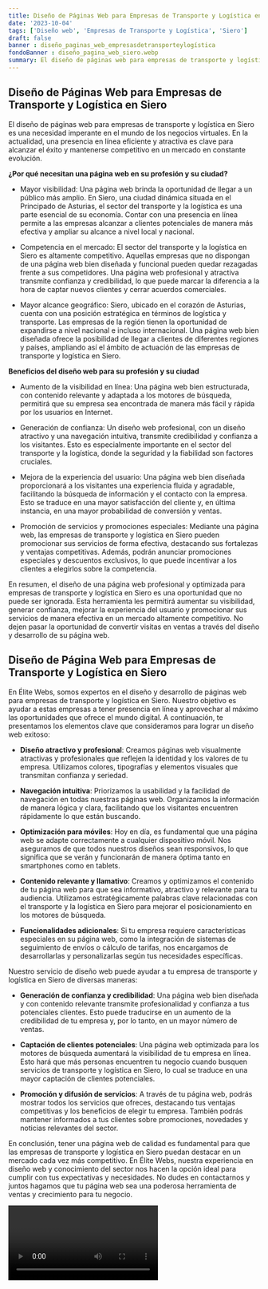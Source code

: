 ```yaml
---
title: Diseño de Páginas Web para Empresas de Transporte y Logística en Siero
date: '2023-10-04'
tags: ['Diseño web', 'Empresas de Transporte y Logística', 'Siero']
draft: false
banner : diseño_paginas_web_empresasdetransporteylogística
fondoBanner : diseño_pagina_web_siero.webp
summary: El diseño de páginas web para empresas de transporte y logística en Siero es una necesidad imperante en el mundo de los negocios virtuales. En la actualidad, una presencia en línea eficiente y atractiva es clave para alcanzar el éxito y mantenerse competitivo en un mercado en constante evolución.
---
```


## Diseño de Páginas Web para Empresas de Transporte y Logística en Siero

El diseño de páginas web para empresas de transporte y logística en Siero es una necesidad imperante en el mundo de los negocios virtuales. En la actualidad, una presencia en línea eficiente y atractiva es clave para alcanzar el éxito y mantenerse competitivo en un mercado en constante evolución.

**¿Por qué necesitan una página web en su profesión y su ciudad?**

- Mayor visibilidad: Una página web brinda la oportunidad de llegar a un público más amplio. En Siero, una ciudad dinámica situada en el Principado de Asturias, el sector del transporte y la logística es una parte esencial de su economía. Contar con una presencia en línea permite a las empresas alcanzar a clientes potenciales de manera más efectiva y ampliar su alcance a nivel local y nacional.

- Competencia en el mercado: El sector del transporte y la logística en Siero es altamente competitivo. Aquellas empresas que no dispongan de una página web bien diseñada y funcional pueden quedar rezagadas frente a sus competidores. Una página web profesional y atractiva transmite confianza y credibilidad, lo que puede marcar la diferencia a la hora de captar nuevos clientes y cerrar acuerdos comerciales.

- Mayor alcance geográfico: Siero, ubicado en el corazón de Asturias, cuenta con una posición estratégica en términos de logística y transporte. Las empresas de la región tienen la oportunidad de expandirse a nivel nacional e incluso internacional. Una página web bien diseñada ofrece la posibilidad de llegar a clientes de diferentes regiones y países, ampliando así el ámbito de actuación de las empresas de transporte y logística en Siero.

**Beneficios del diseño web para su profesión y su ciudad**

- Aumento de la visibilidad en línea: Una página web bien estructurada, con contenido relevante y adaptada a los motores de búsqueda, permitirá que su empresa sea encontrada de manera más fácil y rápida por los usuarios en Internet.

- Generación de confianza: Un diseño web profesional, con un diseño atractivo y una navegación intuitiva, transmite credibilidad y confianza a los visitantes. Esto es especialmente importante en el sector del transporte y la logística, donde la seguridad y la fiabilidad son factores cruciales.

- Mejora de la experiencia del usuario: Una página web bien diseñada proporcionará a los visitantes una experiencia fluida y agradable, facilitando la búsqueda de información y el contacto con la empresa. Esto se traduce en una mayor satisfacción del cliente y, en última instancia, en una mayor probabilidad de conversión y ventas.

- Promoción de servicios y promociones especiales: Mediante una página web, las empresas de transporte y logística en Siero pueden promocionar sus servicios de forma efectiva, destacando sus fortalezas y ventajas competitivas. Además, podrán anunciar promociones especiales y descuentos exclusivos, lo que puede incentivar a los clientes a elegirlos sobre la competencia.

En resumen, el diseño de una página web profesional y optimizada para empresas de transporte y logística en Siero es una oportunidad que no puede ser ignorada. Esta herramienta les permitirá aumentar su visibilidad, generar confianza, mejorar la experiencia del usuario y promocionar sus servicios de manera efectiva en un mercado altamente competitivo. No dejen pasar la oportunidad de convertir visitas en ventas a través del diseño y desarrollo de su página web.

<GifSeo />

<Cta />

## Diseño de Página Web para Empresas de Transporte y Logística en Siero

En Élite Webs, somos expertos en el diseño y desarrollo de páginas web para empresas de transporte y logística en Siero. Nuestro objetivo es ayudar a estas empresas a tener presencia en línea y aprovechar al máximo las oportunidades que ofrece el mundo digital. A continuación, te presentamos los elementos clave que consideramos para lograr un diseño web exitoso:

- **Diseño atractivo y profesional**: Creamos páginas web visualmente atractivas y profesionales que reflejen la identidad y los valores de tu empresa. Utilizamos colores, tipografías y elementos visuales que transmitan confianza y seriedad.

- **Navegación intuitiva**: Priorizamos la usabilidad y la facilidad de navegación en todas nuestras páginas web. Organizamos la información de manera lógica y clara, facilitando que los visitantes encuentren rápidamente lo que están buscando.

- **Optimización para móviles**: Hoy en día, es fundamental que una página web se adapte correctamente a cualquier dispositivo móvil. Nos aseguramos de que todos nuestros diseños sean responsivos, lo que significa que se verán y funcionarán de manera óptima tanto en smartphones como en tablets.

- **Contenido relevante y llamativo**: Creamos y optimizamos el contenido de tu página web para que sea informativo, atractivo y relevante para tu audiencia. Utilizamos estratégicamente palabras clave relacionadas con el transporte y la logística en Siero para mejorar el posicionamiento en los motores de búsqueda.

- **Funcionalidades adicionales**: Si tu empresa requiere características especiales en su página web, como la integración de sistemas de seguimiento de envíos o cálculo de tarifas, nos encargamos de desarrollarlas y personalizarlas según tus necesidades específicas.

Nuestro servicio de diseño web puede ayudar a tu empresa de transporte y logística en Siero de diversas maneras:

- **Generación de confianza y credibilidad**: Una página web bien diseñada y con contenido relevante transmite profesionalidad y confianza a tus potenciales clientes. Esto puede traducirse en un aumento de la credibilidad de tu empresa y, por lo tanto, en un mayor número de ventas.

- **Captación de clientes potenciales**: Una página web optimizada para los motores de búsqueda aumentará la visibilidad de tu empresa en línea. Esto hará que más personas encuentren tu negocio cuando busquen servicios de transporte y logística en Siero, lo cual se traduce en una mayor captación de clientes potenciales.

- **Promoción y difusión de servicios**: A través de tu página web, podrás mostrar todos los servicios que ofreces, destacando tus ventajas competitivas y los beneficios de elegir tu empresa. También podrás mantener informados a tus clientes sobre promociones, novedades y noticias relevantes del sector.

En conclusión, tener una página web de calidad es fundamental para que las empresas de transporte y logística en Siero puedan destacar en un mercado cada vez más competitivo. En Élite Webs, nuestra experiencia en diseño web y conocimiento del sector nos hacen la opción ideal para cumplir con tus expectativas y necesidades. No dudes en contactarnos y juntos hagamos que tu página web sea una poderosa herramienta de ventas y crecimiento para tu negocio.

<Video />

<CtaBot job='Empresas de Transporte y Logística' city='Siero'/>

<Gmaps query='Siero+españa+maps' />